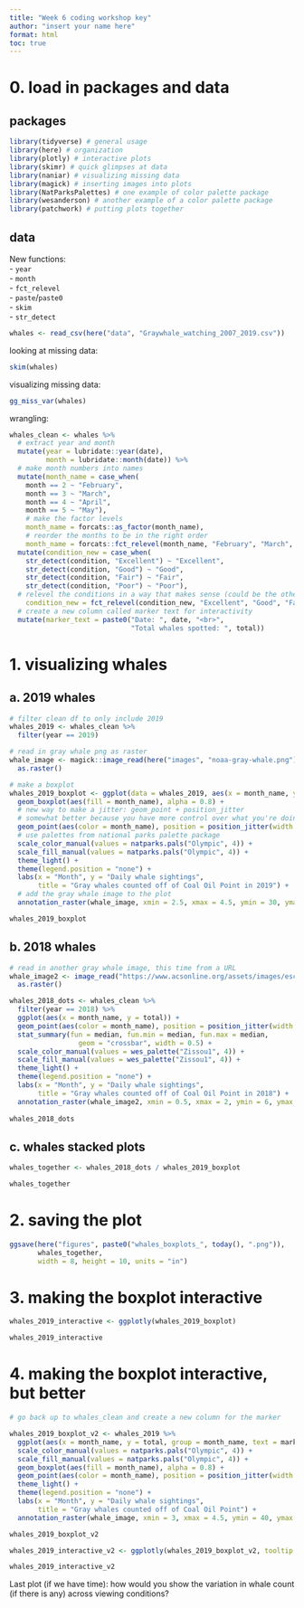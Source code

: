 ```yaml
---
title: "Week 6 coding workshop key"
author: "insert your name here"
format: html
toc: true
---
```


# 0. load in packages and data

## packages

```r
library(tidyverse) # general usage
library(here) # organization
library(plotly) # interactive plots
library(skimr) # quick glimpses at data
library(naniar) # visualizing missing data
library(magick) # inserting images into plots
library(NatParksPalettes) # one example of color palette package
library(wesanderson) # another example of a color palette package
library(patchwork) # putting plots together
```

## data

New functions:  
- `year`  
- `month`  
- `fct_relevel`  
- `paste`/`paste0`  
- `skim`  
- `str_detect`

```r
whales <- read_csv(here("data", "Graywhale_watching_2007_2019.csv"))
```

looking at missing data:

```r
skim(whales)
```

visualizing missing data:

```r
gg_miss_var(whales)
```

wrangling:

```r
whales_clean <- whales %>% 
  # extract year and month
  mutate(year = lubridate::year(date),
         month = lubridate::month(date)) %>% 
  # make month numbers into names
  mutate(month_name = case_when(
    month == 2 ~ "February",
    month == 3 ~ "March",
    month == 4 ~ "April",
    month == 5 ~ "May"), 
    # make the factor levels
    month_name = forcats::as_factor(month_name),
    # reorder the months to be in the right order
    month_name = forcats::fct_relevel(month_name, "February", "March", "April", "May")) %>% 
  mutate(condition_new = case_when(
    str_detect(condition, "Excellent") ~ "Excellent",
    str_detect(condition, "Good") ~ "Good",
    str_detect(condition, "Fair") ~ "Fair",
    str_detect(condition, "Poor") ~ "Poor"),
  # relevel the conditions in a way that makes sense (could be the other way)
    condition_new = fct_relevel(condition_new, "Excellent", "Good", "Fair", "Poor")) %>% 
  # create a new column called marker text for interactivity
  mutate(marker_text = paste0("Date: ", date, "<br>",
                              "Total whales spotted: ", total))
```

# 1. visualizing whales

## a. 2019 whales

```r
# filter clean df to only include 2019
whales_2019 <- whales_clean %>% 
  filter(year == 2019)

# read in gray whale png as raster
whale_image <- magick::image_read(here("images", "noaa-gray-whale.png")) %>% 
  as.raster()

# make a boxplot
whales_2019_boxplot <- ggplot(data = whales_2019, aes(x = month_name, y = total)) +
  geom_boxplot(aes(fill = month_name), alpha = 0.8) +
  # new way to make a jitter: geom_point + position_jitter
  # somewhat better because you have more control over what you're doing!
  geom_point(aes(color = month_name), position = position_jitter(width = 0.3, height = 0, seed = 1)) +
  # use palettes from national parks palette package
  scale_color_manual(values = natparks.pals("Olympic", 4)) +
  scale_fill_manual(values = natparks.pals("Olympic", 4)) +
  theme_light() +
  theme(legend.position = "none") +
  labs(x = "Month", y = "Daily whale sightings", 
       title = "Gray whales counted off of Coal Oil Point in 2019") +
  # add the gray whale image to the plot
  annotation_raster(whale_image, xmin = 2.5, xmax = 4.5, ymin = 30, ymax = 60) 

whales_2019_boxplot
```

## b. 2018 whales

```r
# read in another gray whale image, this time from a URL
whale_image2 <- image_read("https://www.acsonline.org/assets/images/eschrichtius-robustus.png") %>% 
  as.raster()

whales_2018_dots <- whales_clean %>% 
  filter(year == 2018) %>% 
  ggplot(aes(x = month_name, y = total)) +
  geom_point(aes(color = month_name), position = position_jitter(width = 0.3, height = 0, seed = 1)) +
  stat_summary(fun = median, fun.min = median, fun.max = median,
                 geom = "crossbar", width = 0.5) +
  scale_color_manual(values = wes_palette("Zissou1", 4)) +
  scale_fill_manual(values = wes_palette("Zissou1", 4)) +
  theme_light() +
  theme(legend.position = "none") +
  labs(x = "Month", y = "Daily whale sightings", 
       title = "Gray whales counted off of Coal Oil Point in 2018") +
  annotation_raster(whale_image2, xmin = 0.5, xmax = 2, ymin = 6, ymax = 7) 
  
whales_2018_dots
```

## c. whales stacked plots  

```r
whales_together <- whales_2018_dots / whales_2019_boxplot

whales_together
```


# 2. saving the plot

```r
ggsave(here("figures", paste0("whales_boxplots_", today(), ".png")), 
       whales_together, 
       width = 8, height = 10, units = "in")
```

# 3. making the boxplot interactive

```r
whales_2019_interactive <- ggplotly(whales_2019_boxplot)

whales_2019_interactive 
```

# 4. making the boxplot interactive, but better

```r
# go back up to whales_clean and create a new column for the marker

whales_2019_boxplot_v2 <- whales_2019 %>% 
  ggplot(aes(x = month_name, y = total, group = month_name, text = marker_text)) +
  scale_color_manual(values = natparks.pals("Olympic", 4)) +
  scale_fill_manual(values = natparks.pals("Olympic", 4)) +
  geom_boxplot(aes(fill = month_name), alpha = 0.8) +
  geom_point(aes(color = month_name), position = position_jitter(width = 0.3, height = 0, seed = 1)) +
  theme_light() +
  theme(legend.position = "none") +
  labs(x = "Month", y = "Daily whale sightings", 
       title = "Gray whales counted off of Coal Oil Point") +
  annotation_raster(whale_image, xmin = 3, xmax = 4.5, ymin = 40, ymax = 60)

whales_2019_boxplot_v2

whales_2019_interactive_v2 <- ggplotly(whales_2019_boxplot_v2, tooltip = "text")

whales_2019_interactive_v2
```

Last plot (if we have time): how would you show the variation in whale count (if there is any) across viewing conditions?


